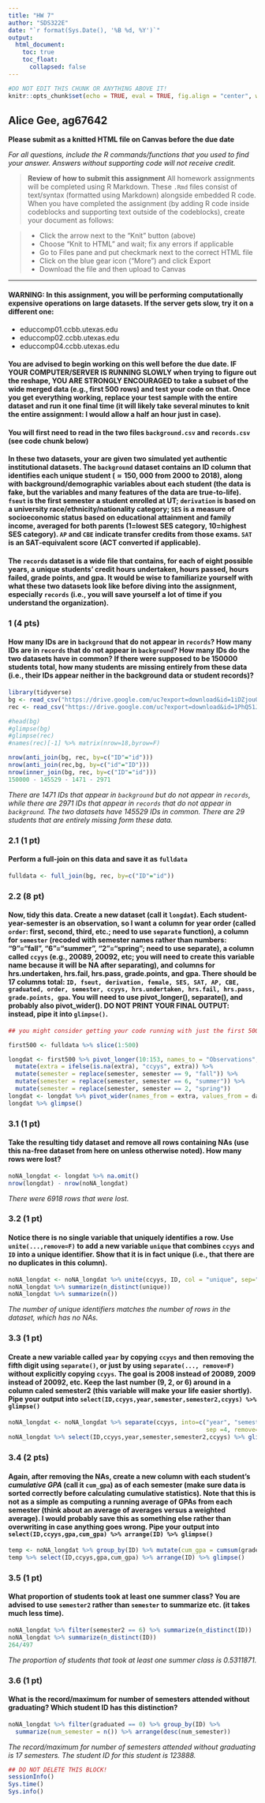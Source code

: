 ```yaml
---
title: "HW 7"
author: "SDS322E"
date: "`r format(Sys.Date(), '%B %d, %Y')`"
output:
  html_document:
    toc: true
    toc_float:
      collapsed: false
---
```


```r
#DO NOT EDIT THIS CHUNK OR ANYTHING ABOVE IT!
knitr::opts_chunk$set(echo = TRUE, eval = TRUE, fig.align = "center", warning = F, message = F, tidy=T, tidy.opts=list(width.cutoff=50), R.options=list(max.print=100,dplyr.print_max=100))
```

## Alice Gee, ag67642

**Please submit as a knitted HTML file on Canvas before the due date**

*For all questions, include the R commands/functions that you used to find your answer. Answers without supporting code will not receive credit.*

> **Review of how to submit this assignment**
> All homework assignments will be completed using R Markdown. These `.Rmd` files consist of text/syntax (formatted using Markdown) alongside embedded R code. 
> When you have completed the assignment (by adding R code inside codeblocks and supporting text outside of the codeblocks), create your document as follows:

> - Click the arrow next to the "Knit" button (above) 
> - Choose "Knit to HTML" and wait; fix any errors if applicable
> - Go to Files pane and put checkmark next to the correct HTML file
> - Click on the blue gear icon ("More") and click Export
> - Download the file and then upload to Canvas

---

#### WARNING: In this assignment, you will be performing computationally expensive operations on large datasets. If the server gets slow, try it on a different one:

- educcomp01.ccbb.utexas.edu
- educcomp02.ccbb.utexas.edu
- educcomp04.ccbb.utexas.edu

#### You are advised to begin working on this well before the due date. IF YOUR COMPUTER/SERVER IS RUNNING SLOWLY when trying to figure out the reshape, YOU ARE STRONGLY ENCOURAGED to take a subset of the wide merged data (e.g., first 500 rows) and test your code on that. Once you get everything working, replace your test sample with the entire dataset and run it one final time (it will likely take several minutes to knit the entire assignment: I would allow a half an hour just in case).

#### You will first need to read in the two files `background.csv` and `records.csv` (see code chunk below)

#### In these two datasets, your are given two simulated yet authentic institutional datasets.  The `background` dataset contains an ID column that identifies each unique student ($\approx 150,000$ from 2000 to 2018), along with background/demographic variables about each student (the data is fake, but the variables and many features of the data are true-to-life). `fseut` is the first semester a student enrolled at UT; `derivation` is based on a university race/ethnicity/nationality category; `SES` is a measure of socioeconomic status based on educational attainment and family income, averaged for both parents (1=lowest SES category, 10=highest SES category). `AP` and `CBE` indicate transfer credits from those exams. `SAT` is an SAT-equivalent score (ACT converted if applicable).

#### The `records` dataset is a wide file that contains, for each of eight possible years, a unique students' credit hours undertaken, hours passed, hours failed, grade points, and gpa. It would be wise to familiarize yourself with what these two datasets look like before diving into the assignment, especially `records` (i.e., you will save yourself a lot of time if you understand the organization).

### 1 (4 pts) 

#### How many IDs are in `background` that do not appear in `records`? How many IDs are in `records` that do not appear in `background`? How many IDs do the two datasets have in common? If there were supposed to be 150000 students total, how many students are missing entirely from these data (i.e., their IDs appear neither in the background data or student records)?

```R
library(tidyverse)
bg <- read_csv("https://drive.google.com/uc?export=download&id=1iDZjouO3o2KmO3EJg8tdqjKXyQ3XE7FA")
rec <- read_csv("https://drive.google.com/uc?export=download&id=1PhQ51JED5ZVR6Qp85Ds5GK2cg55IQzjr")

#head(bg)
#glimpse(bg)
#glimpse(rec)
#names(rec)[-1] %>% matrix(nrow=18,byrow=F)
```

```R
nrow(anti_join(bg, rec, by=c("ID"="id")))
nrow(anti_join(rec,bg, by=c("id"="ID")))
nrow(inner_join(bg, rec, by=c("ID"="id")))
150000 - 145529 - 1471 - 2971
```
*There are 1471 IDs that appear in `background` but do not appear in `records`, while there are 2971 IDs that appear in `records` that do not appear in `background`. The two datasets have 145529 IDs in common. There are 29 students that are entirely missing form these data.*

### 2.1 (1 pt) 

#### Perform a full-join on this data and save it as `fulldata`

```R
fulldata <- full_join(bg, rec, by=c("ID"="id"))
```

### 2.2 (8 pt) 

#### Now, tidy this data. Create a new dataset (call it `longdat`). Each student-year-semester is an observation, so I want a column for year order (called `order`: first, second, third, etc.; need to use `separate` function), a column for `semester` (recoded with semester names rather than numbers: "9"="fall", "6"="summer", "2"="spring"; need to use separate), a column called `ccyys` (e.g., 20089, 20092, etc; you will need to create this variable name because it will be NA after separating), and columns for hrs.undertaken, hrs.fail, hrs.pass, grade.points, and gpa. There should be 17 columns total: `ID, fseut, derivation, female, SES, SAT, AP, CBE, graduated, order, semester, ccyys, hrs.undertaken, hrs.fail, hrs.pass, grade.points, gpa`. You will need to use pivot_longer(), separate(), and probably also pivot_wider(). DO NOT PRINT YOUR FINAL OUTPUT: instead, pipe it into `glimpse()`.


```R
## you might consider getting your code running with just the first 500 rows of your merged dataset to get things working (and then replace it with the full dataset at the end before knitting)

first500 <- fulldata %>% slice(1:500)

longdat <- first500 %>% pivot_longer(10:153, names_to = "Observations", values_to = "data") %>% separate(Observations, into=c("order", "semester", "extra"), sep = "_") %>%
  mutate(extra = ifelse(is.na(extra), "ccyys", extra)) %>%
  mutate(semester = replace(semester, semester == 9, "fall")) %>%
  mutate(semester = replace(semester, semester == 6, "summer")) %>%
  mutate(semester = replace(semester, semester == 2, "spring"))
longdat <- longdat %>% pivot_wider(names_from = extra, values_from = data)
longdat %>% glimpse()
```


### 3.1 (1 pt) 

#### Take the resulting tidy dataset and remove all rows containing NAs (**use this na-free dataset from here on unless otherwise noted**). How many rows were lost?

```R
noNA_longdat <- longdat %>% na.omit()
nrow(longdat) - nrow(noNA_longdat)
```
*There were 6918 rows that were lost.*


### 3.2 (1 pt) 

#### Notice there is no single variable that uniquely identifies a row. Use `unite(...,remove=F)` to add a new variable `unique` that combines `ccyys` and `ID` into a unique identifier. Show that it is in fact unique (i.e., that there are no duplicates in this column).

```R
noNA_longdat <- noNA_longdat %>% unite(ccyys, ID, col = "unique", sep="", remove = F)
noNA_longdat %>% summarize(n_distinct(unique)) 
noNA_longdat %>% summarize(n())
```
*The number of unique identifiers matches the number of rows in the dataset, which has no NAs.*


###  3.3 (1 pt) 

#### Create a new variable called `year` by copying `ccyys` and then removing the fifth digit using `separate()`, or just by using `separate(..., remove=F)` without explicitly copying `ccyys`. The goal is 2008 instead of 20089, 2009 instead of 20092, etc. Keep the last number (9, 2, or 6) around in a column caled semester2 (this variable will make your life easier shortly). Pipe your output into `select(ID,ccyys,year,semester,semester2,ccyys) %>% glimpse()`

```R
noNA_longdat <- noNA_longdat %>% separate(ccyys, into=c("year", "semester2"), 
                                                        sep =4, remove=F)
noNA_longdat %>% select(ID,ccyys,year,semester,semester2,ccyys) %>% glimpse()
```

###  3.4 (2 pts) 

#### Again, after removing the NAs, create a new column with each student's *cumulative GPA* (call it `cum_gpa`) as of each semester (make sure data is sorted correctly before calculating cumulative statistics). Note that this is not as a simple as computing a running average of GPAs from each semester (think about an average of averages versus a weighted average). I would probably save this as something else rather than overwriting in case anything goes wrong. Pipe your output into `select(ID,ccyys,gpa,cum_gpa) %>% arrange(ID) %>% glimpse()`

```R
temp <- noNA_longdat %>% group_by(ID) %>% mutate(cum_gpa = cumsum(grade.points)/cumsum(hrs.undertaken))
temp %>% select(ID,ccyys,gpa,cum_gpa) %>% arrange(ID) %>% glimpse()
```

### 3.5 (1 pt) 

#### What proportion of students took at least one summer class? You are advised to use `semester2` rather than `semester` to summarize etc. (it takes much less time).

```R
noNA_longdat %>% filter(semester2 == 6) %>% summarize(n_distinct(ID))
noNA_longdat %>% summarize(n_distinct(ID))
264/497
```
*The proportion of students that took at least one summer class is 0.5311871.*

### 3.6 (1 pt) 

#### What is the record/maximum for number of semesters attended without graduating? Which student ID has this distinction?

```R
noNA_longdat %>% filter(graduated == 0) %>% group_by(ID) %>% 
  summarize(num_semester = n()) %>% arrange(desc(num_semester))
```
*The record/maximum for number of semesters attended without graduating is 17 semesters. The student ID for this student is 123888.*

```R
## DO NOT DELETE THIS BLOCK!
sessionInfo()
Sys.time()
Sys.info()
```